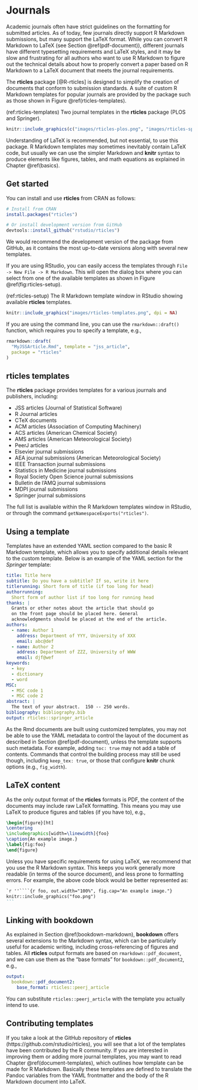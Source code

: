 # Journals

Academic journals\index{academic journals} often have strict guidelines on the formatting for submitted articles. As of today, few journals directly support R Markdown submissions, but many support the LaTeX format. While you can convert R Markdown to LaTeX (see Section \@ref(pdf-document)), different journals have different typesetting requirements and LaTeX styles, and it may be slow and frustrating for all authors who want to use R Markdown to figure out the technical details about how to properly convert a paper based on R Markdown to a LaTeX document that meets the journal requirements.

The **rticles** package [@R-rticles]\index{rticles} is designed to simplify the creation of documents that conform to submission standards. A suite of custom R Markdown templates for popular journals are provided by the package such as those shown in Figure \@ref(rticles-templates).

(ref:rticles-templates) Two journal templates in the **rticles** package (PLOS and Springer).

```r
knitr::include_graphics(c("images/rticles-plos.png", "images/rticles-springer.png"), dpi = NA)
```

Understanding of LaTeX is recommended, but not essential, to use this package. R Markdown templates may sometimes inevitably contain LaTeX code, but usually we can use the simpler Markdown and **knitr** syntax to produce elements like figures, tables, and math equations as explained in Chapter \@ref(basics).

## Get started {#rticles-start}

You can install and use **rticles** from CRAN as follows:

```r
# Install from CRAN
install.packages("rticles")

# Or install development version from GitHub
devtools::install_github("rstudio/rticles")
```

We would recommend the development version of the package from GitHub, as it contains the most up-to-date versions along with several new templates.

If you are using RStudio, you can easily access the templates through `File -> New File -> R Markdown`. This will open the dialog box where you can select from one of the available templates as shown in Figure \@ref(fig:rticles-setup).

(ref:rticles-setup) The R Markdown template window in RStudio showing available **rticles** templates.

```r
knitr::include_graphics("images/rticles-templates.png", dpi = NA)
```

If you are using the command line, you can use the `rmarkdown::draft()` function, which requires you to specify a template, e.g.,

```r
rmarkdown::draft(
  "MyJSSArticle.Rmd", template = "jss_article",
  package = "rticles"
)
```

## rticles templates

The **rticles** package provides templates for a various journals and publishers, including:

- JSS articles (Journal of Statistical Software)
- R Journal articles
- CTeX documents
- ACM articles (Association of Computing Machinery)
- ACS articles (American Chemical Society)
- AMS articles (American Meteorological Society)
- PeerJ articles
- Elsevier journal submissions
- AEA journal submissions (American Meteorological Society)
- IEEE Transaction journal submissions
- Statistics in Medicine journal submissions
- Royal Society Open Science journal submissions
- Bulletin de l'AMQ journal submissions
- MDPI journal submissions
- Springer journal submissions

The full list is available within the R Markdown templates window in RStudio, or through the command `getNamespaceExports("rticles")`.

## Using a template {#rticles-usage}

Templates have an extended YAML section compared to the basic R Markdown template, which allows you to specify additional details relevant to the custom template. Below is an example of the YAML section for the *Springer* template:

```yaml
title: Title here
subtitle: Do you have a subtitle? If so, write it here
titlerunning: Short form of title (if too long for head)
authorrunning:
  Short form of author list if too long for running head
thanks: |
  Grants or other notes about the article that should go
  on the front page should be placed here. General
  acknowledgments should be placed at the end of the article.
authors:
  - name: Author 1
    address: Department of YYY, University of XXX
    email: abc@def
  - name: Author 2
    address: Department of ZZZ, University of WWW
    email: djf@wef
keywords:
  - key
  - dictionary
  - word
MSC:
  - MSC code 1
  - MSC code 2    
abstract: |
  The text of your abstract.  150 -- 250 words.
bibliography: bibliography.bib
output: rticles::springer_article
```

As the Rmd documents are built using customized templates, you may not be able to use the YAML metadata to control the layout of the document as described in Section \@ref(pdf-document), unless the template supports such metadata. For example, adding `toc: true` may not add a table of contents. Commands that control the building process may still be used though, including `keep_tex: true`, or those that configure **knitr** chunk options (e.g., `fig_width`).

## LaTeX content {#rticles-latex}

As the only output format of the **rticles** formats is PDF, the content of the documents may include raw LaTeX formatting. This means you may use LaTeX to produce figures and tables (if you have to), e.g.,

```latex
\begin{figure}[ht]
\centering
\includegraphics[width=\linewidth]{foo}
\caption{An example image.}
\label{fig:foo}
\end{figure}
```

Unless you have specific requirements for using LaTeX, we recommend that you use the R Markdown syntax. This keeps you work generally more readable (in terms of the source document), and less prone to formatting errors. For example, the above code block would be better represented as:

````markdown
`r ''````{r foo, out.width="100%", fig.cap="An example image."}
knitr::include_graphics("foo.png")
```
````

## Linking with bookdown {#rticles-bookdown}

As explained in Section \@ref(bookdown-markdown), **bookdown**\index{bookdown} offers several extensions to the Markdown syntax, which can be particularly useful for academic writing, including cross-referencing of figures and tables. All **rticles** output formats are based on `rmarkdown::pdf_document`, and we can use them as the "base formats" for `bookdown::pdf_document2`, e.g.,

```yaml
output:
  bookdown::pdf_document2:
    base_format: rticles::peerj_article
```

You can substitute `rticles::peerj_article` with the template you actually intend to use.

## Contributing templates {#rticles-contrib}

If you take a look at the GitHub repository of **rticles** (https://github.com/rstudio/rticles), you will see that a lot of the templates have been contributed by the R community. If you are interested in improving them or adding more journal templates, you may want to read Chapter \@ref(document-templates), which outlines how template can be made for R Markdown. Basically these templates are defined to translate the Pandoc variables from the YAML frontmatter and the body of the R Markdown document into LaTeX.
